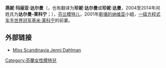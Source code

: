 {{艺人
| name = 燕妮·达尔曼<br/>Jenni Dahlman
| type = 模特儿
| 出生日期 = {{birth date and age|1981|10|27}}
| 出生地点 = {{FIN}}
| 父母 = Hannu & Alice Dahlman
| 配偶 = [[基米·莱科宁|基米·莱科宁]]<br/>（2004-2013）
| award = {{le|斯堪的纳维亚小姐|Miss Scandinavia}}<br/>2001年
}}

'''燕妮·玛丽亚·达尔曼'''（{{lang-fi|Jenni Maria Dahlman}}，也有翻译为'''珍妮·达尔曼'''或'''珍妮·达曼'''，2004至2014年间姓氏为'''达尔曼-莱科宁'''；{{bd|1981年|10月27日|catIdx=D}}），[[芬兰|芬兰]][[模特儿|模特儿]]，2001年[[斯堪的纳维亚|斯堪的纳维亚]]小姐，[[2007年世界一级方程式锦标赛|一级方程式车手世界冠军]][[基米·莱科宁|基米·莱科宁]]的前妻。

== 外部链接 ==
*[https://web.archive.org/web/20080206021959/http://www.missi.net/jenni.htm Miss Scandinavia Jenni Dahlman]

{{Finland-bio-stub}}
{{DEFAULTSORT:Dahlman, Jenni}}

[[Category:芬蘭女性模特兒|Category:芬蘭女性模特兒]]